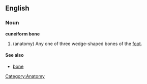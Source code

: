 {{wikipedia}}
==English==
===Noun===
'''cuneiform bone'''
# (anatomy) Any one of three wedge-shaped bones of the [[foot]].

====See also====
*[[bone]]

[[Category:Anatomy]]